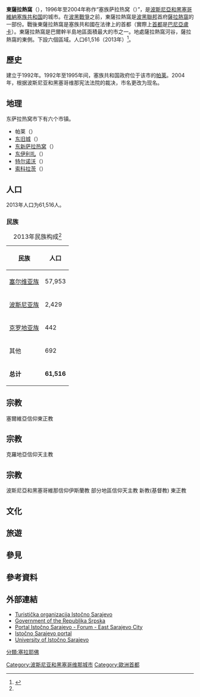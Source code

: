{{expand|time=2016-06-23T12:13:33+00:00}}
{{Infobox settlement <!--more fields are available for this Infobox--See Template:Infobox Settlement-->
|settlement_type = [[塞族共和國|塞族共和國首都]]
|subdivision_type = [[世界政區索引|國家]]
|subdivision_name       ={{flag|Bosnia and Herzegovina}}
|subdivision_type1= [[波士尼亞與赫塞哥維納政區|政區]]
|subdivision_name1 = {{flag|Republika Srpska}}
|subdivision_type2      =
|subdivision_name2      =
|timezone=[[欧洲中部时间|CET]]
|utc_offset=+1
|timezone_DST = [[欧洲中部夏令时间|CEST]]
|utc_offset_DST = +2
|unit_pref=
|map_caption =東薩拉熱窩在波斯尼亞和黑塞哥維納的位置
|population_as_of=
|native_name = Град Источно Сарајево/Grad Istočno Sarajevo
|official_name = 東薩拉熱窩
|image_flag = Flag of East Sarajevo.svg
|image_shield = East Sarajevo City Coat of arms.JPG
|image_map = Istočno Sarajevo.svg
|area_total_km2 = 1450
|population_total = 61516
|parts_type=Settlements
|parts =
|area_code = 57
|website = [http://www.gradistocnosarajevo.net/]
|footnotes =
|leader_title=[[市長|市長]]|
leader_name =柳比沙·乔西奇
|leader_party =[[独立社会民主人士联盟|独立社会民主人士联盟]]
}}
'''東薩拉熱窩'''（{{Lang-hbs|Источно Сарајево/Istočno Sarajevo}}），1996年至2004年称作“塞族萨拉热窝（{{Lang-sr|Српско Сарајево}}）”，是[[波斯尼亞和黑塞哥維納|波斯尼亞和黑塞哥維納]][[塞族共和國|塞族共和国]]的城市。在[[波士尼亞戰爭|波黑戰爭]]之前，東薩拉熱窩是[[波士尼亞與赫塞哥維納聯邦|波黑聯邦]]首府[[薩拉熱窩|薩拉熱窩]]的一部份。戰後東薩拉熱窩是塞族共和國在法律上的首都（實際上[[首都|首都]]是[[巴尼亚卢卡|巴尼亞盧卡]]）。東薩拉熱窩是巴爾幹半島地區面積最大的市之一。地處薩拉熱窩河谷，薩拉熱窩的東側。下設六個區域。人口61,516（2013年）<ref name=":0">{{Cite web|title=2013年波斯尼亚和黑塞哥维那人口、家庭和住宅普查 - 普查的最终结果|url=https://popis.gov.ba/popis2013/doc/RezultatiPopisa_SR.pdf|format=pdf|language=塞尔维亚-克罗地亚语|access-date=2021-07-11|archive-date=2017-04-11|archive-url=https://web.archive.org/web/20170411180737/https://popis.gov.ba/popis2013/doc/RezultatiPopisa_SR.pdf|dead-url=no}}</ref>。

== 歷史 ==
建立于1992年。1992年至1995年间，塞族共和国政府位于该市的[[帕莱_(波黑)|帕莱]]。2004年，根据波斯尼亚和黑塞哥维那宪法法院的裁决，市名更改为现名。

== 地理 ==
东萨拉热窝市下有六个市镇。

* 帕莱（{{Lang-sr|Пале}}）
* [[东部旧城|东旧城]]（{{Lang-sr|Источни Стари Град}}）
* [[东部新萨拉热窝|东新萨拉热窝]]（{{Lang-sr|Источно Ново Сарајево}}）
* [[东伊利扎|东伊利扎]]（{{Lang-sr|Источна Илиџа}}）
* [[特尔诺沃|特尔诺沃]]（{{Lang-sr|Трново}}）
* [[索科拉茨|索科拉茨]]（{{Lang-sr|Соколац}}）

== 人口 ==
2013年人口为61,516人。

=== 民族 ===
{| class="wikitable"
|+2013年民族构成<ref name=":0" />
!民族
!人口
|-
|[[塞爾維亞族|塞尔维亚族]]
|57,953
|-
|[[波斯尼亚族|波斯尼亚族]]
|2,429
|-
|[[克罗地亚族|克罗地亚族]]
|442
|-
|其他
|692
|-
|'''总计'''
|'''61,516'''
|}

== 宗教 == 塞爾維亞信仰東正教
== 宗教 == 克羅地亞信仰天主教
== 宗教 == 波斯尼亞和黑塞哥維那信仰伊斯蘭教 部分地區信仰天主教 新教(基督教) 東正教

== 文化 ==

== 旅遊 ==

== 參見 ==

==參考資料==
{{Reflist|2}}

==外部連結==
{{commonscat|Istočno Sarajevo}}
*[http://www.turizam-isa.ba/ Turistička organizacija Istočno Sarajevo] {{Wayback|url=http://www.turizam-isa.ba/ |date=20121227094220 }}
*[http://www.vladars.net Government of the Republika Srpska] {{WebCite|url=https://www.webcitation.org/69a8H5t8z?url=http://www.vladars.net/sr-SP-Cyrl/Pages/Default.aspx |date=20120801021915 |dateformat=iso }}
*[https://web.archive.org/web/20101120150500/http://www.eastsarajevocity.com/ Portal Istočno Sarajevo - Forum - East Sarajevo City]
*[https://web.archive.org/web/20120107141019/http://www.sarajevo-rs.com/ Istočno Sarajevo portal]
*[http://www.unssa.rs.ba University of Istočno Sarajevo] {{Wayback|url=http://www.unssa.rs.ba/ |date=20200511070216 }}

[[Category:波斯尼亚和黑塞哥维那城市|Category:波斯尼亚和黑塞哥维那城市]]
[[分類:塞拉耶佛|分類:塞拉耶佛]]
[[Category:歐洲首都|Category:歐洲首都]]